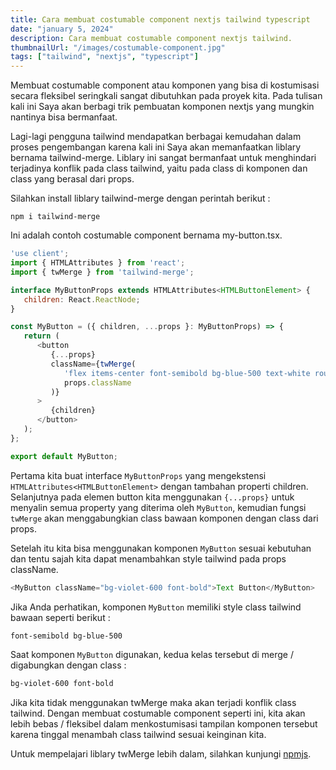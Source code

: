 ```yaml
---
title: Cara membuat costumable component nextjs tailwind typescript
date: "january 5, 2024"
description: Cara membuat costumable component nextjs tailwind.
thumbnailUrl: "/images/costumable-component.jpg"
tags: ["tailwind", "nextjs", "typescript"]
---
```


Membuat costumable component atau komponen yang bisa di kostumisasi secara fleksibel seringkali sangat dibutuhkan pada proyek kita. Pada tulisan kali ini Saya akan berbagi trik pembuatan komponen nextjs yang mungkin nantinya bisa bermanfaat.

Lagi-lagi pengguna tailwind mendapatkan berbagai kemudahan dalam proses pengembangan karena kali ini Saya akan memanfaatkan liblary bernama tailwind-merge. Liblary ini sangat bermanfaat untuk menghindari terjadinya konflik pada class tailwind, yaitu pada class di komponen dan class yang berasal dari props.

Silahkan install liblary tailwind-merge dengan perintah berikut :

```npm
npm i tailwind-merge
```

Ini adalah contoh costumable component bernama my-button.tsx.

```javascript
'use client';
import { HTMLAttributes } from 'react';
import { twMerge } from 'tailwind-merge';

interface MyButtonProps extends HTMLAttributes<HTMLButtonElement> {
   children: React.ReactNode;
}

const MyButton = ({ children, ...props }: MyButtonProps) => {
   return (
      <button
         {...props}
         className={twMerge(
            'flex items-center font-semibold bg-blue-500 text-white rounded-lg px-4 py-2',
            props.className
         )}
      >
         {children}
      </button>
   );
};

export default MyButton;
```

Pertama kita buat interface `MyButtonProps` yang mengekstensi `HTMLAttributes<HTMLButtonElement>` dengan tambahan properti children. Selanjutnya pada elemen button kita menggunakan `{...props}` untuk menyalin semua property yang diterima oleh `MyButton`, kemudian fungsi `twMerge` akan menggabungkian class bawaan komponen dengan class dari props.

Setelah itu kita bisa menggunakan komponen `MyButton` sesuai kebutuhan dan tentu sajah kita dapat menambahkan style tailwind pada props className.

```javascript
<MyButton className="bg-violet-600 font-bold">Text Button</MyButton>
```

Jika Anda perhatikan, komponen `MyButton` memiliki style class tailwind bawaan seperti berikut :

```html
font-semibold bg-blue-500
```

Saat komponen `MyButton` digunakan, kedua kelas tersebut di merge / digabungkan dengan class :

```html
bg-violet-600 font-bold
```

Jika kita tidak menggunakan twMerge maka akan terjadi konflik class tailwind. Dengan membuat costumable component seperti ini, kita akan lebih bebas / fleksibel dalam menkostumisasi tampilan komponen tersebut karena tinggal menambah class tailwind sesuai keinginan kita.

Untuk mempelajari liblary twMerge lebih dalam, silahkan kunjungi [npmjs](https://www.npmjs.com/package/tailwind-merge).
